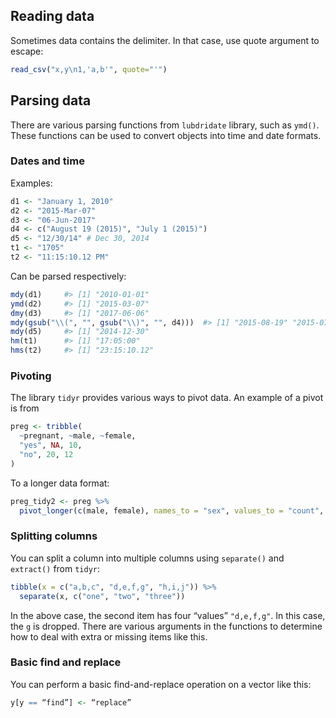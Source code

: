## Reading data

Sometimes data contains the delimiter. In that case, use quote argument to escape:

```r
read_csv("x,y\n1,'a,b'", quote="'")
```

## Parsing data

There are various parsing functions from `lubdridate` library, such as `ymd()`. These functions can be used to convert objects into time and date formats. 

### Dates and time

Examples:

```r
d1 <- "January 1, 2010"
d2 <- "2015-Mar-07"
d3 <- "06-Jun-2017"
d4 <- c("August 19 (2015)", "July 1 (2015)")
d5 <- "12/30/14" # Dec 30, 2014
t1 <- "1705"
t2 <- "11:15:10.12 PM"
```

Can be parsed respectively:

```r
mdy(d1)     #> [1] "2010-01-01"
ymd(d2)     #> [1] "2015-03-07"
dmy(d3)     #> [1] "2017-06-06"
mdy(gsub("\\(", "", gsub("\\)", "", d4)))  #> [1] "2015-08-19" "2015-07-01"
mdy(d5)     #> [1] "2014-12-30"
hm(t1)      #> [1] "17:05:00"
hms(t2)     #> [1] "23:15:10.12"
```

### Pivoting

The library `tidyr` provides various ways to pivot data. An example of a pivot is from

```r
preg <- tribble(
  ~pregnant, ~male, ~female,
  "yes", NA, 10,
  "no", 20, 12
)
```

To a longer data format:

```r
preg_tidy2 <- preg %>%
  pivot_longer(c(male, female), names_to = "sex", values_to = "count", values_drop_na = TRUE)
```

### Splitting columns

You can split a column into multiple columns using `separate()` and `extract()` from `tidyr`:

```r
tibble(x = c("a,b,c", "d,e,f,g", "h,i,j")) %>% 
  separate(x, c("one", "two", "three"))
```

In the above case, the second item has four "values" `"d,e,f,g"`. In this case, the `g` is dropped. There are various arguments in the functions to determine how to deal with extra or missing items like this.

### Basic find and replace

You can perform a basic find-and-replace operation on a vector like this:

```r
y[y == “find”] <- “replace”
```
